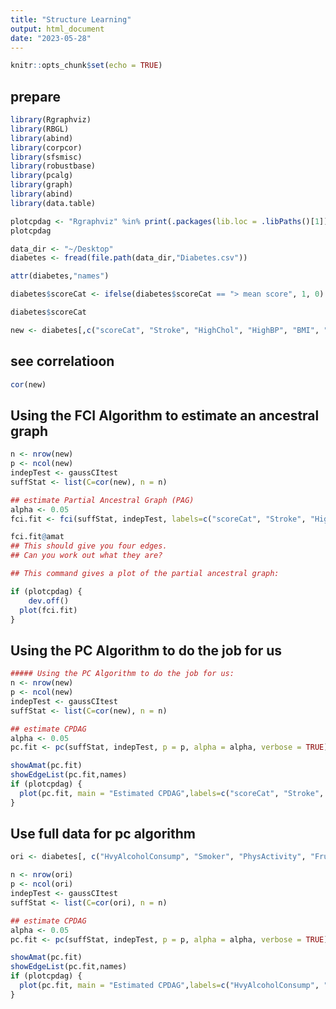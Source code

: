 ```yaml
---
title: "Structure Learning"
output: html_document
date: "2023-05-28"
---
```


```r
knitr::opts_chunk$set(echo = TRUE)
```


## prepare

```r
library(Rgraphviz)
library(RBGL)
library(abind)
library(corpcor)
library(sfsmisc)
library(robustbase)
library(pcalg)
library(graph)
library(abind)
library(data.table)

plotcpdag <- "Rgraphviz" %in% print(.packages(lib.loc = .libPaths()[1])) 
plotcpdag 
```


```r
data_dir <- "~/Desktop"
diabetes <- fread(file.path(data_dir,"Diabetes.csv"))
```


```r
attr(diabetes,"names")
```


```r
diabetes$scoreCat <- ifelse(diabetes$scoreCat == "> mean score", 1, 0)
```


```r
diabetes$scoreCat
```


```r
new <- diabetes[,c("scoreCat", "Stroke", "HighChol", "HighBP", "BMI", "HeartDiseaseorAttack", "Education", "AnyHealthcare", "Income", "Sex", "Age", "Diabetes_binary")]
```

## see correlatioon

```r
cor(new)
```


## Using the FCI Algorithm to estimate an ancestral graph

```r
n <- nrow(new)
p <- ncol(new)
indepTest <- gaussCItest
suffStat <- list(C=cor(new), n = n)

## estimate Partial Ancestral Graph (PAG)
alpha <- 0.05
fci.fit <- fci(suffStat, indepTest, labels=c("scoreCat", "Stroke", "HighChol", "HighBP", "BMI", "HeartDiseaseorAttack", "Education", "AnyHealthcare", "Income", "Sex", "Age", "Diabetes_binary"), alpha = alpha, verbose = TRUE)

fci.fit@amat
## This should give you four edges. 
## Can you work out what they are?

## This command gives a plot of the partial ancestral graph:

if (plotcpdag) {
	dev.off()
  plot(fci.fit)
}
```


## Using the PC Algorithm to do the job for us

```r
##### Using the PC Algorithm to do the job for us:
n <- nrow(new)
p <- ncol(new)
indepTest <- gaussCItest
suffStat <- list(C=cor(new), n = n)

## estimate CPDAG
alpha <- 0.05
pc.fit <- pc(suffStat, indepTest, p = p, alpha = alpha, verbose = TRUE)

showAmat(pc.fit)
showEdgeList(pc.fit,names)
if (plotcpdag) {
  plot(pc.fit, main = "Estimated CPDAG",labels=c("scoreCat", "Stroke", "HighChol", "HighBP", "BMI", "HeartDiseaseorAttack", "Education", "AnyHealthcare", "Income", "Sex", "Age", "Diabetes_binary"))
}
```

## Use full data for pc algorithm

```r
ori <- diabetes[, c("HvyAlcoholConsump", "Smoker", "PhysActivity", "Fruits", "Veggies", "Stroke", "HighChol", "HighBP", "BMI", "HeartDiseaseorAttack", "Education", "AnyHealthcare", "Income", "Sex", "Age", "Diabetes_binary")]
```


```r
n <- nrow(ori)
p <- ncol(ori)
indepTest <- gaussCItest
suffStat <- list(C=cor(ori), n = n)
```


```r
## estimate CPDAG
alpha <- 0.05
pc.fit <- pc(suffStat, indepTest, p = p, alpha = alpha, verbose = TRUE)
```


```r
showAmat(pc.fit)
showEdgeList(pc.fit,names)
if (plotcpdag) {
  plot(pc.fit, main = "Estimated CPDAG",labels=c("HvyAlcoholConsump", "Smoker", "PhysActivity", "Fruits", "Veggies", "Stroke", "HighChol", "HighBP", "BMI", "HeartDiseaseorAttack", "Education", "AnyHealthcare", "Income", "Sex", "Age", "Diabetes_binary"))
}
```












